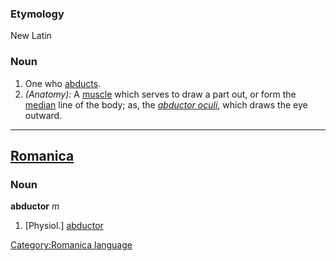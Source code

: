 ===Etymology===
New Latin
===Noun===
#One who [[abducts]].
#''(Anatomy):'' A [[muscle]] which serves to draw a part out, or form the [[median]] line of the body; as, the ''[[abductor oculi]]'', which draws the eye outward.
----

==[[Romanica]]==
[[Category:Romanica language]]
===Noun===
<b>abductor</b> ''m''
#[Physiol.] [[abductor]]